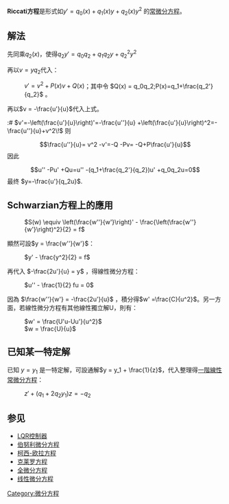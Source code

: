 {{Expand language}}
'''Riccati方程'''是形式如<math>y' = q_0(x) + q_1(x) y + q_2(x) y^2</math> 的[[常微分方程|常微分方程]]。

== 解法 ==
先同乘<math> q_2(x)</math>，使得<math>q_2y' = q_0q_2 + q_1q_2 y + q_2^2 y^2</math>

再以<math>v = y q_2</math>代入：

: <math>v' = v^2 + P(x)v + Q(x)</math>；其中令 <math>Q(x) = q_0q_2;P(x)=q_1+\frac{q_2'}{q_2}</math> 。

再以<math>v = -\frac{u'}{u}</math>代入上式。

:# <math>v'=-\left(\frac{u'}{u}\right)'=-\frac{u''}{u} +\left(\frac{u'}{u}\right)^2=-\frac{u''}{u}+v^2\!</math>
则
:<math>\frac{u''}{u}= v^2 -v'=-Q -Pv= -Q+P\frac{u'}{u}</math>
因此
:<math>u'' -Pu' +Qu=u'' -(q_1+\frac{q_2'}{q_2})u' +q_0q_2u=0</math>
最终 <math>y=-\frac{u'}{q_2u}</math>.

== Schwarzian方程上的應用 ==
: <math>S(w) \equiv \left(\frac{w''}{w'}\right)' - \frac{\left(\frac{w''}{w'}\right)^2}{2} = f</math>

顯然可設<math>y = \frac{w''}{w'}</math>：
: <math>y' - \frac{y^2}{2} = f</math>
再代入 <math>-\frac{2u'}{u} = y</math> ，得線性微分方程：
: <math>u'' - \frac{1}{2} fu = 0</math>

因為 <math>\frac{w''}{w'} = -\frac{2u'}{u}</math> ，積分得<math>w' =\frac{C}{u^2}</math>。另一方面，若線性微分方程有其他線性獨立解U，則有：
: <math>w' = \frac{U'u-Uu'}{u^2}</math>
: <math>w = \frac{U}{u}</math>

== 已知某一特定解 ==
已知 <math>y = y_1</math> 是一特定解，可設通解<math>y = y_1 + \frac{1}{z}</math>，代入整理得[[一階線性常微分方程|一階線性常微分方程]]：

: <math>z' + (q_1 + 2 q_2 y_1) z = - q_2</math>

== 参见 ==
*[[LQR控制器|LQR控制器]]
*[[伯努利微分方程|伯努利微分方程]]
*[[柯西-欧拉方程|柯西-欧拉方程]]
*[[克莱罗方程|克莱罗方程]]
*[[全微分方程|全微分方程]]
*[[线性微分方程|线性微分方程]]

[[Category:微分方程|Category:微分方程]]
